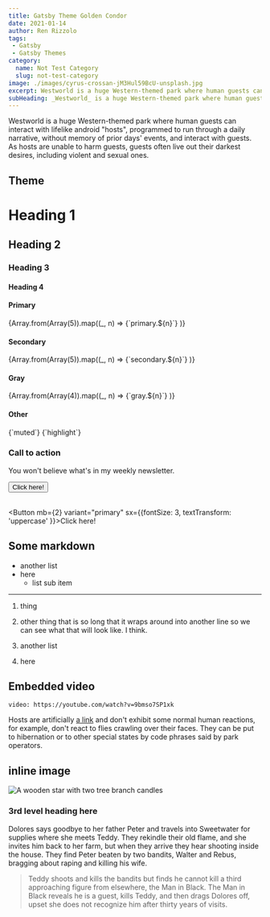 ```yaml
---
title: Gatsby Theme Golden Condor
date: 2021-01-14
author: Ren Rizzolo
tags: 
 - Gatsby
 - Gatsby Themes
category:
  name: Not Test Category
  slug: not-test-category
image: ./images/cyrus-crossan-jM3Hul59BcU-unsplash.jpg
excerpt: Westworld is a huge Western-themed park where human guests can interact with lifelike android "hosts", programmed to run through a daily narrative, without memory of prior days' events, and interact with guests.
subHeading: _Westworld_ is a huge Western-themed park where human guests can interact with lifelike android "hosts".
---
```


Westworld is a huge Western-themed park where human guests can interact with lifelike android "hosts", programmed to run through a daily narrative, without memory of prior days' events, and interact with guests. As hosts are unable to harm guests, guests often live out their darkest desires, including violent and sexual ones.

## Theme

<h1>Heading 1</h1>
<h2>Heading 2</h2>
<h3>Heading 3</h3>
<h4>Heading 4</h4>

<h4>Primary</h4>
<Grid columns={[2, 5]} gap={4} mb={4}>
{Array.from(Array(5)).map((_, n) =>
  <Box>
    <Box bg={`primary.${n}`} sx={{width: '100%', height:  150}} mb={1}>
    </Box>
    <Text as="code">{`primary.${n}`}</Text>
  </Box>
)}
</Grid>
<h4>Secondary</h4>
<Grid columns={[2, 5]} gap={4} mb={4}>
{Array.from(Array(5)).map((_, n) =>
  <Box>
    <Box bg={`secondary.${n}`} sx={{width: '100%', height: 150}}>
    </Box>
    <Text as="code">{`secondary.${n}`}</Text>
  </Box>
)}
</Grid>
<h4>Gray</h4>
<Grid columns={[2, 5]} gap={4} mb={4}>
{Array.from(Array(4)).map((_, n) =>
  <Box>
    <Box bg={`gray.${n}`} sx={{width: '100%', height: 150}}>
    </Box>
    <Text as="code">{`gray.${n}`}</Text>
  </Box>
)}
</Grid>
<h4>Other</h4>
<Grid columns={[2, 5]} gap={4} mb={4}>
  <Box>
    <Box bg={`muted`} sx={{width: '100%', height: 150}}>
    </Box>
    <Text as="code">{`muted`}</Text>
  </Box>
  <Box>
    <Box bg={`highlight`} sx={{width: '100%', height: 150}}>
    </Box>
    <Text as="code">{`highlight`}</Text>
  </Box>
</Grid>

<Panel bg="muted" color="text">

  ### Call to action
  You won't believe what's in my weekly newsletter.
  
  <Button mb={2} variant="secondary" >Click here!</Button>
  <br/>
  <br/>

  <Button mb={2} variant="primary" sx={{fontSize: 3, textTransform: 'uppercase' }}>Click here!</Button>
  <br/>


</Panel>

## Some markdown

- another list
- here
  - list sub item


---
1. thing

2. other thing that is so long that it wraps around into another line so we can see what that will look like. I think.
3.  another list
4. here

## Embedded video

`video: https://youtube.com/watch?v=9bmso7SP1xk`

Hosts are artificially [a link](https://google.com) and don't exhibit some normal human reactions, for example, don't react to flies crawling over their faces. They can be put to hibernation or to other special states by code phrases said by park operators.

## inline image
![A wooden star with two tree branch candles](./images/max-letek-ulnh0KShbpg-unsplash.jpg "Photo: Max Letek")

### 3rd level heading here
Dolores says goodbye to her father Peter and travels into Sweetwater for supplies where she meets Teddy. They rekindle their old flame, and she invites him back to her farm, but when they arrive they hear shooting inside the house. They find Peter beaten by two bandits, Walter and Rebus, bragging about raping and killing his wife. 
>Teddy shoots and kills the bandits but finds he cannot kill a third approaching figure from elsewhere, the Man in Black.
The Man in Black reveals he is a guest, kills Teddy, and then drags Dolores off, upset she does not recognize him after thirty years of visits.